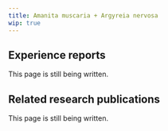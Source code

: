 ---
title: Amanita muscaria + Argyreia nervosa
wip: true
---

## Experience reports

This page is still being written.

## Related research publications

This page is still being written.

